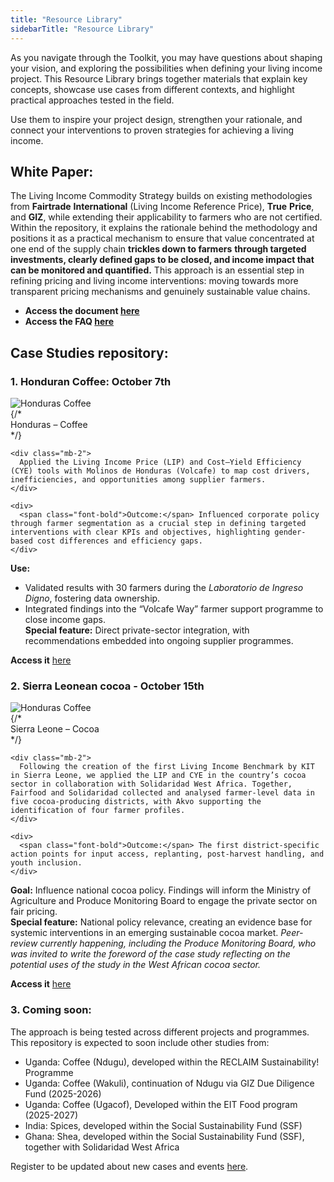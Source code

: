 ```yaml
---
title: "Resource Library"
sidebarTitle: "Resource Library"
---
```


As you navigate through the Toolkit, you may have questions about shaping your vision, and exploring the possibilities when defining your living income project. This Resource Library brings together materials that explain key concepts, showcase use cases from different contexts, and highlight practical approaches tested in the field. 

Use them to inspire your project design, strengthen your rationale, and connect your interventions to proven strategies for achieving a living income.

## **White Paper:** 

The Living Income Commodity Strategy builds on existing methodologies from **Fairtrade** **International** (Living Income Reference Price), **True** **Price**, and **GIZ**, while extending their applicability to farmers who are not certified. Within the repository, it explains the rationale behind the methodology and positions it as a practical mechanism to ensure that value concentrated at one end of the supply chain **trickles down to farmers** **through targeted investments, clearly defined gaps to be closed, and income impact that can be monitored and quantified.** This approach is an essential step in refining pricing and living income interventions: moving towards more transparent pricing mechanisms and genuinely sustainable value chains.

* **Access the document [here](https://fairfood.org/app/uploads/2024/09/Commodity-Living-Income-Strategy-White-Paper.pdf)**   
* **Access the FAQ [here](https://fairfood.org/app/uploads/2024/09/FAQ-EN.pdf)**

## **Case Studies repository:** 

### 1. **Honduran Coffee: October 7th** 

<div class="flex flex-col md:flex-row w-full items-stretch">
  <img src="/images/resource-1.png" alt="Honduras Coffee" class="w-full md:w-1/2 object-cover" />

  <div class="w-full md:w-1/2 p-4 flex flex-col">
    {/* <div class="font-bold mb-0">Honduras – Coffee</div> */}

    <div class="mb-2">
      Applied the Living Income Price (LIP) and Cost–Yield Efficiency (CYE) tools with Molinos de Honduras (Volcafe) to map cost drivers, inefficiencies, and opportunities among supplier farmers.
    </div>

    <div>
      <span class="font-bold">Outcome:</span> Influenced corporate policy through farmer segmentation as a crucial step in defining targeted interventions with clear KPIs and objectives, highlighting gender-based cost differences and efficiency gaps.
    </div>
  </div>
</div>

**Use:**

* Validated results with 30 farmers during the *Laboratorio de Ingreso Digno*, fostering data ownership.  
* Integrated findings into the “Volcafe Way” farmer support programme to close income gaps.  
   **Special feature:** Direct private-sector integration, with recommendations embedded into ongoing supplier programmes.

**Access it** [here](https://fairfood.org/app/uploads/2025/09/Fairfood-Molinos-Heifer-Living-Income-Commodity-Strategy.pdf) 

### 2. **Sierra Leonean cocoa - October 15th** 

<div class="flex flex-col md:flex-row w-full items-stretch">
  <img src="/images/resource-2.png" alt="Honduras Coffee" class="w-full md:w-1/2 object-cover" />

  <div class="w-full md:w-1/2 p-4 flex flex-col justify-center">
    {/* <div class="font-bold mb-0">Sierra Leone – Cocoa</div> */}

    <div class="mb-2">
      Following the creation of the first Living Income Benchmark by KIT in Sierra Leone, we applied the LIP and CYE in the country’s cocoa sector in collaboration with Solidaridad West Africa. Together, Fairfood and Solidaridad collected and analysed farmer-level data in five cocoa-producing districts, with Akvo supporting the identification of four farmer profiles.
    </div>

    <div>
      <span class="font-bold">Outcome:</span> The first district-specific action points for input access, replanting, post-harvest handling, and youth inclusion.
    </div>
  </div>
</div>

**Goal:** Influence national cocoa policy. Findings will inform the Ministry of Agriculture and Produce Monitoring Board to engage the private sector on fair pricing.  
**Special feature:** National policy relevance, creating an evidence base for systemic interventions in an emerging sustainable cocoa market. *Peer-review currently happening, including the Produce Monitoring Board, who was invited to write the foreword of the case study reflecting on the potential uses of the study in the West African cocoa sector.* 

**Access it** [here](https://fairfood.org/app/uploads/2025/08/Sierra-Leone-Case-study-Toolkit.pdf%20) 

### 3. **Coming soon:**

The approach is being tested across different projects and programmes. This repository is expected to soon include other studies from:

* Uganda: Coffee (Ndugu), developed within the RECLAIM Sustainability\! Programme  
* Uganda: Coffee (Wakuli), continuation of Ndugu via GIZ Due Diligence Fund (2025-2026)  
* Uganda: Coffee (Ugacof), Developed within the EIT Food program (2025-2027)  
* India: Spices, developed within the Social Sustainability Fund (SSF)  
* Ghana: Shea, developed within the Social Sustainability Fund (SSF), together with Solidaridad West Africa

Register to be updated about new cases and events [here](https://share.hsforms.com/1rMVDK46BTceWoYKcVLKOyA14ju5). 
